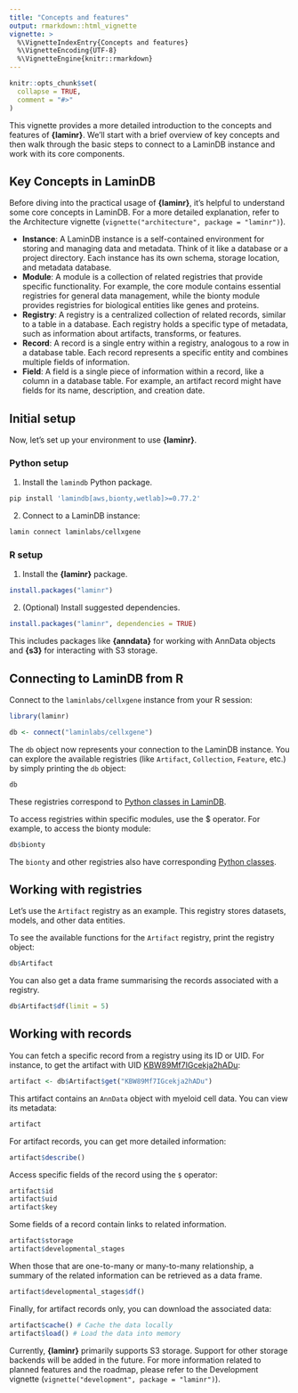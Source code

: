 ```yaml
---
title: "Concepts and features"
output: rmarkdown::html_vignette
vignette: >
  %\VignetteIndexEntry{Concepts and features}
  %\VignetteEncoding{UTF-8}
  %\VignetteEngine{knitr::rmarkdown}
---
```


```r
knitr::opts_chunk$set(
  collapse = TRUE,
  comment = "#>"
)
```

This vignette provides a more detailed introduction to the concepts and features of **{laminr}**.
We'll start with a brief overview of key concepts and then walk through the basic steps to connect to a LaminDB instance and work with its core components.

## Key Concepts in LaminDB

Before diving into the practical usage of **{laminr}**, it's helpful to understand some core concepts in LaminDB.
For a more detailed explanation, refer to the Architecture vignette (`vignette("architecture", package = "laminr")`).

* **Instance**: A LaminDB instance is a self-contained environment for storing and managing data and metadata. Think of it like a database or a project directory. Each instance has its own schema, storage location, and metadata database.
* **Module**: A module is a collection of related registries that provide specific functionality. For example, the core module contains essential registries for general data management, while the bionty module provides registries for biological entities like genes and proteins.
* **Registry**: A registry is a centralized collection of related records, similar to a table in a database. Each registry holds a specific type of metadata, such as information about artifacts, transforms, or features.
* **Record**: A record is a single entry within a registry, analogous to a row in a database table. Each record represents a specific entity and combines multiple fields of information.
* **Field**: A field is a single piece of information within a record, like a column in a database table. For example, an artifact record might have fields for its name, description, and creation date.

## Initial setup

Now, let's set up your environment to use **{laminr}**.

### Python setup

1. Install the `lamindb` Python package.

  ```bash
  pip install 'lamindb[aws,bionty,wetlab]>=0.77.2'
  ```

2. Connect to a LaminDB instance:

  ```bash
  lamin connect laminlabs/cellxgene
  ```

### R setup

1. Install the **{laminr}** package.

  ```r
  install.packages("laminr")
  ```

2. (Optional) Install suggested dependencies.

  ```r
  install.packages("laminr", dependencies = TRUE)
  ```

  This includes packages like **{anndata}** for working with
  AnnData objects and **{s3}** for interacting with S3 storage.

## Connecting to LaminDB from R

Connect to the `laminlabs/cellxgene` instance from your R session:

```r
library(laminr)

db <- connect("laminlabs/cellxgene")
```

The `db` object now represents your connection to the LaminDB
instance. You can explore the available registries (like `Artifact`, 
`Collection`, `Feature`, etc.) by simply printing the `db` object:

```r
db
```

These registries correspond to [Python classes in LaminDB](https://docs.lamin.ai/lamindb).

To access registries within specific modules, use the $ operator. For example, to access the bionty module:

```r
db$bionty
```

The `bionty` and other registries also have corresponding [Python classes](https://docs.lamin.ai/bionty).

## Working with registries

Let's use the `Artifact` registry as an example. This registry stores datasets, models, and other data entities.

To see the available functions for the `Artifact` registry, print the registry object:

```r
db$Artifact
```

You can also get a data frame summarising the records associated with a registry.

```r
db$Artifact$df(limit = 5)
```

## Working with records

You can fetch a specific record from a registry using its ID or UID. For instance, to get the artifact with UID [KBW89Mf7IGcekja2hADu](https://lamin.ai/laminlabs/cellxgene/artifact/KBW89Mf7IGcekja2hADu):

```r
artifact <- db$Artifact$get("KBW89Mf7IGcekja2hADu")
```

This artifact contains an `AnnData` object with myeloid cell data. You can view its metadata:

```r
artifact
```

For artifact records, you can get more detailed information:

```r
artifact$describe()
```

Access specific fields of the record using the `$` operator:

```r
artifact$id
artifact$uid
artifact$key
```

Some fields of a record contain links to related information.

```r
artifact$storage
artifact$developmental_stages
```

When those that are one-to-many or many-to-many relationship, a summary of the related information can be retrieved as a data frame.

```r
artifact$developmental_stages$df()
```

Finally, for artifact records only, you can download the associated data:

```r
artifact$cache() # Cache the data locally
artifact$load() # Load the data into memory
```

<div class="alert alert-warning" role="alert">
  Currently, **{laminr}** primarily supports S3 storage. Support for other storage backends will be added in the future. For more information related to planned features and the roadmap, please refer to the Development vignette (`vignette("development", package = "laminr")`).
</div>
